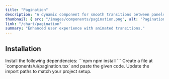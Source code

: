 ```yaml
---
title: "Pagination"
description: "A dynamic component for smooth transitions between panels."
thumbnail: { src: "/images/components/pagination.png", alt: "Pagination example" }
link: "/chart/pagination"
summary: "Enhanced user experience with animated transitions."
---
```


<ComponentPreview name="pagination-demo" />

## Installation

<Steps>

<Step>
Install the following dependencies:
</Step>
```npm
npm install 
```

<Step>
Create a file at `components/ui/pagination.tsx` and paste the given code.  
</Step>

<CollapsibleSource name="pagination" />

<Step>
Update the import paths to match your project setup.
</Step>

</Steps>